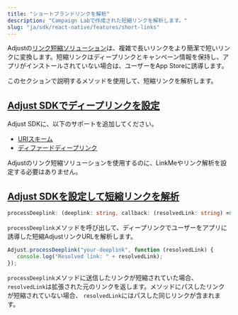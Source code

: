 ```yaml
---
title: "ショートブランドリンクを解析"
description: "Campaign Labで作成された短縮リンクを解析します。"
slug: "ja/sdk/react-native/features/short-links"
---
```


Adjustの[リンク短縮ソリューション](https://help.adjust.com/ja/article/short-branded-links)は、複雑で長いリンクをより簡潔で短いリンクに変換します。短縮リンクはディープリンクとキャンペーン情報を保持し、アプリがインストールされていない場合は、ユーザーをApp Storeに誘導します。

このセクションで説明するメソッドを使用して、短縮リンクを解析します。

## [Adjust SDKでディープリンクを設定](set-up-deep-linking-in-the-adjust-sdk)

Adjust SDKに、以下のサポートを追加してください。

-  [URIスキーム](/ja/sdk/react-native/features/deep-links)
-  [ディファードディープリンク](/ja/sdk/react-native/features/deep-links#deferred-deep-linking)

<Callout type="note">

Adjustのリンク短縮ソリューションを使用するのに、LinkMeやリンク解析を設定する必要はありません。

</Callout>

## [Adjust SDKを設定して短縮リンクを解析](set-up-the-adjust-sdk-to-resolve-short-links)

<CodeBlock title="メソッドシグネチャー">

```ts
processDeeplink: (deeplink: string, callback: (resolvedLink: string) => void) => void
```

</CodeBlock>

`processDeeplink`メソッドを呼び出して、ディープリンクでユーザーをアプリに誘導した短縮AdjustリンクURLを解析します。

```ts
Adjust.processDeeplink("your-deeplink", function (resolvedLink) {
   console.log("Resolved link: " + resolvedLink);
});
```

`processDeeplink`メソッドに送信したリンクが短縮されていた場合、 `resolvedLink`は拡張された元のリンクを返します。メソッドにパスしたリンクが短縮されていない場合、 `resolvedLink`にはパスした同じリンクが含まれます。
